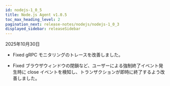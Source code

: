 ```yaml
---
id: nodejs-1_0_5
title: Node.js Agent v1.0.5
toc_max_heading_level: 2
pagination_next: release-notes/nodejs/nodejs-1_0_3
displayed_sidebar: releaseSidebar
---
```


2025年10月30日

- <Status priority='0'>Fixed</Status> gRPC モニタリングのトレースを改善しました。

- <Status priority='0'>Fixed</Status> ブラウザウィンドウの閉鎖など、ユーザーによる強制終了イベント発生時に close イベントを検知し、トランザクションが即時に終了するよう改善しました。


<DownloadNode2 ver="1.0.5" />